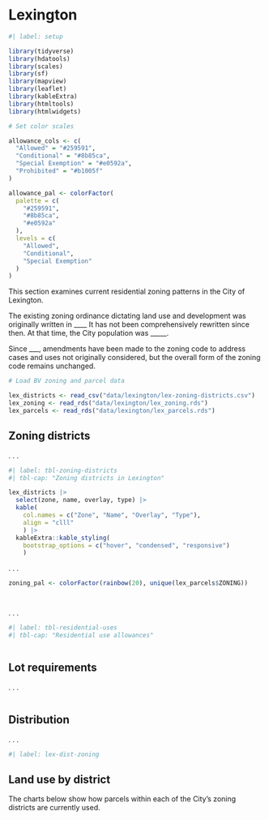 # Lexington

```r
#| label: setup

library(tidyverse)
library(hdatools)
library(scales)
library(sf)
library(mapview)
library(leaflet)
library(kableExtra)
library(htmltools)
library(htmlwidgets)

# Set color scales

allowance_cols <- c(
  "Allowed" = "#259591", 
  "Conditional" = "#8b85ca", 
  "Special Exemption" = "#e0592a",
  "Prohibited" = "#b1005f"
)

allowance_pal <- colorFactor(
  palette = c(
    "#259591", 
    "#8b85ca", 
    "#e0592a"
  ),
  levels = c(
    "Allowed", 
    "Conditional", 
    "Special Exemption"
  )
)

```

This section examines current residential zoning patterns in the City of Lexington.

The existing zoning ordinance dictating land use and development was originally written in ____
It has not been comprehensively rewritten since then. At that time, the City population was _____.

Since ___, amendments have been made to the zoning code to address cases and uses not originally considered, but the overall form of the zoning code remains unchanged.

```r

# Load BV zoning and parcel data

lex_districts <- read_csv("data/lexington/lex-zoning-districts.csv")
lex_zoning <- read_rds("data/lexington/lex_zoning.rds")
lex_parcels <- read_rds("data/lexington/lex_parcels.rds")

```

## Zoning districts

. . .

```r
#| label: tbl-zoning-districts
#| tbl-cap: "Zoning districts in Lexington"

lex_districts |> 
  select(zone, name, overlay, type) |> 
  kable(
    col.names = c("Zone", "Name", "Overlay", "Type"),
    align = "clll"
    ) |>
  kableExtra::kable_styling(
    bootstrap_options = c("hover", "condensed", "responsive")
    )

```

. . .

```r

zoning_pal <- colorFactor(rainbow(20), unique(lex_parcels$ZONING))




```

. . .

```r
#| label: tbl-residential-uses
#| tbl-cap: "Residential use allowances"



```

## Lot requirements

. . .

```r



```

## Distribution

. . .

```r
#| label: lex-dist-zoning


```

## Land use by district

The charts below show how parcels within each of the City's zoning districts are currently used. 
